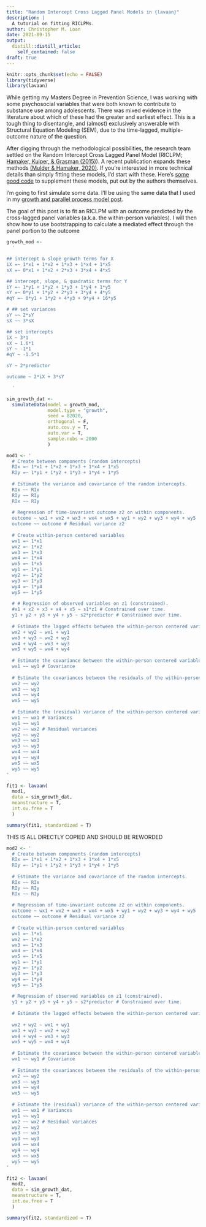 ```yaml
---
title: "Random Intercept Cross Lagged Panel Models in {lavaan}"
description: |
  A tutorial on fitting RICLPMs.
author: Christopher M. Loan
date: 2021-09-15
output:
  distill::distill_article:
    self_contained: false
draft: true
---
```



```r
knitr::opts_chunk$set(echo = FALSE)
library(tidyverse)
library(lavaan)
```

While getting my Masters Degree in Prevention Science, I was working with some psychosocial variables that were both known to contribute to substance use among adolescents. There was mixed evidence in the literature about which of these had the greater and earliest effect. This is a tough thing to disentangle, and (almost) exclusively answerable with Structural Equation Modeling (SEM), due to the time-lagged, multiple-outcome nature of the question. 

After digging through the methodological possibilities, the research team settled on the Random Intercept Cross Lagged Panel Model (RICLPM; [Hamaker, Kuiper, & Grasman (2015)](https://www.researchgate.net/profile/Ellen-Hamaker/publication/274262847_A_Critique_of_the_Cross-Lagged_Panel_Model/links/5b80154c92851c1e122f351f/A-Critique-of-the-Cross-Lagged-Panel-Model.pdf)). A recent publication expands these methods [(Mulder & Hamaker, 2020)](https://www.tandfonline.com/doi/pdf/10.1080/10705511.2020.1784738). If you're interested in more technical details than simply fitting these models, I'd start with these. Here's [some good code](https://jeroendmulder.github.io/RI-CLPM/) to supplement these models, put out by the authors themselves. 

I'm going to first simulate some data. I'll be using the same data that I used in my [growth and parallel process model post](https://www.christopherloan.com/blog/growth-ppm/). 

The goal of this post is to fit an RICLPM with an outcome predicted by the cross-lagged panel variables (a.k.a. the within-person variables). I will then show how to use bootstrapping to calculate a mediated effect through the panel portion to the outcome

```r

growth_mod <- 
  '

## intercept & slope growth terms for X
iX =~ 1*x1 + 1*x2 + 1*x3 + 1*x4 + 1*x5
sX =~ 0*x1 + 1*x2 + 2*x3 + 3*x4 + 4*x5

## intercept, slope, & quadratic terms for Y
iY =~ 1*y1 + 1*y2 + 1*y3 + 1*y4 + 1*y5 
sY =~ 0*y1 + 1*y2 + 2*y3 + 3*y4 + 4*y5 
#qY =~ 0*y1 + 1*y2 + 4*y3 + 9*y4 + 16*y5

# ## set variances
sY ~~ 2*sY
sX ~~ 3*sX

## set intercepts
iX ~ 3*1
sX ~ 1.6*1
sY ~ -1*1
#qY ~ -1.5*1

sY ~ 2*predictor

outcome ~ 2*iX + 3*sY 

  '
```

```r
sim_growth_dat <- 
  simulateData(model = growth_mod, 
               model.type = "growth", 
               seed = 82020, 
               orthogonal = F,
               auto.cov.y = T, 
               auto.var = T, 
               sample.nobs = 2000
               )

```

```r
mod1 <- '
  # Create between components (random intercepts)
  RIx =~ 1*x1 + 1*x2 + 1*x3 + 1*x4 + 1*x5
  RIy =~ 1*y1 + 1*y2 + 1*y3 + 1*y4 + 1*y5
  
  # Estimate the variance and covariance of the random intercepts. 
  RIx ~~ RIx
  RIy ~~ RIy
  RIx ~~ RIy
  
  # Regression of time-invariant outcome z2 on within components.
  outcome ~ wx1 + wx2 + wx3 + wx4 + wx5 + wy1 + wy2 + wy3 + wy4 + wy5
  outcome ~~ outcome # Residual variance z2
  
  # Create within-person centered variables
  wx1 =~ 1*x1
  wx2 =~ 1*x2
  wx3 =~ 1*x3 
  wx4 =~ 1*x4
  wx5 =~ 1*x5
  wy1 =~ 1*y1
  wy2 =~ 1*y2
  wy3 =~ 1*y3
  wy4 =~ 1*y4
  wy5 =~ 1*y5
  
  # # Regression of observed variables on z1 (constrained). 
  #x1 + x2 + x3 + x4 + x5 ~ s1*z1 # Constrained over time.
  y1 + y2 + y3 + y4 + y5 ~ s2*predictor # Constrained over time.
  
  # Estimate the lagged effects between the within-person centered variables.
  wx2 + wy2 ~ wx1 + wy1
  wx3 + wy3 ~ wx2 + wy2
  wx4 + wy4 ~ wx3 + wy3
  wx5 + wy5 ~ wx4 + wy4
  
  # Estimate the covariance between the within-person centered variables at the first wave. 
  wx1 ~~ wy1 # Covariance
  
  # Estimate the covariances between the residuals of the within-person centered variables (the innovations).
  wx2 ~~ wy2
  wx3 ~~ wy3
  wx4 ~~ wy4
  wx5 ~~ wy5
  
  # Estimate the (residual) variance of the within-person centered variables.
  wx1 ~~ wx1 # Variances
  wy1 ~~ wy1 
  wx2 ~~ wx2 # Residual variances
  wy2 ~~ wy2 
  wx3 ~~ wx3 
  wy3 ~~ wy3 
  wx4 ~~ wx4 
  wy4 ~~ wy4 
  wx5 ~~ wx5
  wy5 ~~ wy5
'

fit1 <- lavaan(
  mod1, 
  data = sim_growth_dat, 
  meanstructure = T, 
  int.ov.free = T
  ) 

summary(fit1, standardized = T)
```

THIS IS ALL DIRECTLY COPIED AND SHOULD BE REWORDED

```r
mod2 <- '
  # Create between components (random intercepts)
  RIx =~ 1*x1 + 1*x2 + 1*x3 + 1*x4 + 1*x5
  RIy =~ 1*y1 + 1*y2 + 1*y3 + 1*y4 + 1*y5
  
  # Estimate the variance and covariance of the random intercepts. 
  RIx ~~ RIx
  RIy ~~ RIy
  RIx ~~ RIy
  
  # Regression of time-invariant outcome z2 on within components.
  outcome ~ wx1 + wx2 + wx3 + wx4 + wx5 + wy1 + wy2 + wy3 + wy4 + wy5
  outcome ~~ outcome # Residual variance z2
  
  # Create within-person centered variables
  wx1 =~ 1*x1
  wx2 =~ 1*x2
  wx3 =~ 1*x3 
  wx4 =~ 1*x4
  wx5 =~ 1*x5
  wy1 =~ 1*y1
  wy2 =~ 1*y2
  wy3 =~ 1*y3
  wy4 =~ 1*y4
  wy5 =~ 1*y5
  
  # Regression of observed variables on z1 (constrained). 
  y1 + y2 + y3 + y4 + y5 ~ s2*predictor # Constrained over time.
  
  # Estimate the lagged effects between the within-person centered variables.
  
  wx2 + wy2 ~ wx1 + wy1
  wx3 + wy3 ~ wx2 + wy2
  wx4 + wy4 ~ wx3 + wy3
  wx5 + wy5 ~ wx4 + wy4
  
  # Estimate the covariance between the within-person centered variables at the first wave. 
  wx1 ~~ wy1 # Covariance
  
  # Estimate the covariances between the residuals of the within-person centered variables (the innovations).
  wx2 ~~ wy2
  wx3 ~~ wy3
  wx4 ~~ wy4
  wx5 ~~ wy5
  
  # Estimate the (residual) variance of the within-person centered variables.
  wx1 ~~ wx1 # Variances
  wy1 ~~ wy1 
  wx2 ~~ wx2 # Residual variances
  wy2 ~~ wy2 
  wx3 ~~ wx3 
  wy3 ~~ wy3 
  wx4 ~~ wx4 
  wy4 ~~ wy4 
  wx5 ~~ wx5
  wy5 ~~ wy5
'

fit2 <- lavaan(
  mod2, 
  data = sim_growth_dat, 
  meanstructure = T, 
  int.ov.free = T
  ) 

summary(fit2, standardized = T)
```
